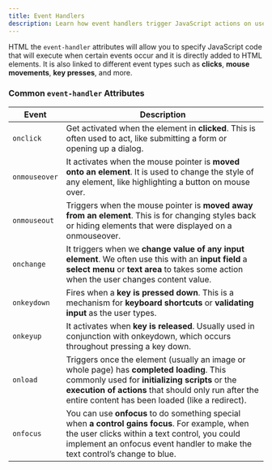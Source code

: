 ```yaml
---
title: Event Handlers
description: Learn how event handlers trigger JavaScript actions on user interactions.
---
```


HTML the `event-handler` attributes will allow you to specify JavaScript code that will execute when certain events occur and it is directly added to HTML elements. It is also linked to different event types such as **clicks**, **mouse movements**, **key presses**, and more.

### Common `event-handler` Attributes

| Event         | Description                                                                                                                                                                                                                                           |
|---------------|-------------------------------------------------------------------------------------------------------------------------------------------------------------------------------------------------------------------------------------------------------|
| `onclick`     | Get activated when the element in **clicked**. This is often used to act, like submitting a form or opening up a dialog.                                                                                                                              |
| `onmouseover` | It activates when the mouse pointer is **moved onto an element**. It is used to change the style of any element, like highlighting a button on mouse over.                                                                                            |
| `onmouseout`  | Triggers when the mouse pointer is **moved away from an element**. This is for changing styles back or hiding elements that were displayed on a onmouseover.                                                                                          |
| `onchange`    | It triggers when we **change value of any input element**. We often use this with an **input field** a **select menu** or **text area** to takes some action when the user changes content value.                                                     |
| `onkeydown`   | Fires when a **key is pressed down**. This is a mechanism for **keyboard shortcuts** or **validating input** as the user types.                                                                                                                       |
| `onkeyup`     | It activates when **key is released**. Usually used in conjunction with onkeydown, which occurs throughout pressing a key down.                                                                                                                       |
| `onload`      | Triggers once the element (usually an image or whole page) has **completed loading**. This commonly used for **initializing scripts** or the **execution of actions** that should only run after the entire content has been loaded (like a redirect).|
| `onfocus`     | You can use **onfocus** to do something special when **a control gains focus**. For example, when the user clicks within a text control, you could implement an onfocus event handler to make the text control’s change to blue.                      |
